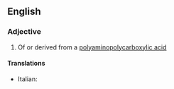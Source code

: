 ==English==

===Adjective===
{{en-adj|-}}

# {{context|chemistry|lang=en}} Of or derived from a [[polyaminopolycarboxylic acid]]

====Translations====
{{trans-top|derived from a polyaminopolycarboxylic acid}}
* Italian: {{t-|it|poliamminopolicarbossilico}}
{{trans-mid}}
{{trans-bottom}}